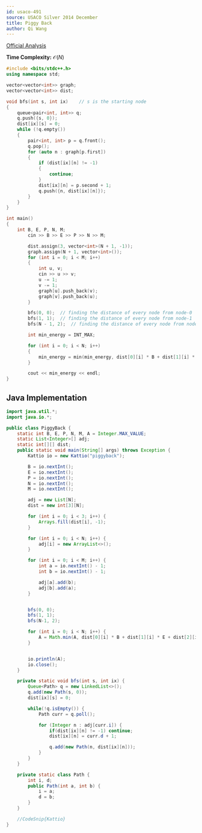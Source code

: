 ```yaml
---
id: usaco-491
source: USACO Silver 2014 December
title: Piggy Back
author: Qi Wang
---
```


[Official Analysis](http://www.usaco.org/current/data/sol_piggyback_silver.html)

**Time Complexity:** $\mathcal{O}(N)$

<LanguageSection>
	
<CPPSection>

```cpp
#include <bits/stdc++.h>
using namespace std;

vector<vector<int>> graph;
vector<vector<int>> dist;

void bfs(int s, int ix)    // s is the starting node
{
	queue<pair<int, int>> q;
	q.push({s, 0});
	dist[ix][s] = 0;
	while (!q.empty())
	{
		pair<int, int> p = q.front();
		q.pop();
		for (auto n : graph[p.first])
		{
			if (dist[ix][n] != -1)
			{ 
				continue; 
			}
			dist[ix][n] = p.second + 1;
			q.push({n, dist[ix][n]});
		}
	}
}

int main()
{
	int B, E, P, N, M; 
    	cin >> B >> E >> P >> N >> M;

    	dist.assign(3, vector<int>(N + 1, -1));
        graph.assign(N + 1, vector<int>());
    	for (int i = 0; i < M; i++)
    	{
		    int u, v;
        	cin >> u >> v;
        	u -= 1;
        	v -= 1;
        	graph[u].push_back(v);
        	graph[v].push_back(u);
    	}

    	bfs(0, 0);  // finding the distance of every node from node-0
    	bfs(1, 1);  // finding the distance of every node from node-1
    	bfs(N - 1, 2);  // finding the distance of every node from node-(N-1)

    	int min_energy = INT_MAX;

    	for (int i = 0; i < N; i++)
    	{
        	min_energy = min(min_energy, dist[0][i] * B + dist[1][i] * E + dist[2][i] * P);
    	}

    	cout << min_energy << endl;
}
```
	
</CPPSection>
	

<JavaSection>

## Java Implementation

```java
import java.util.*;
import java.io.*;

public class PiggyBack {
	static int B, E, P, N, M, A = Integer.MAX_VALUE;
	static List<Integer>[] adj;
	static int[][] dist;
	public static void main(String[] args) throws Exception {
		Kattio io = new Kattio("piggyback");

		B = io.nextInt();
		E = io.nextInt();
		P = io.nextInt();
		N = io.nextInt();
		M = io.nextInt();

		adj = new List[N];
		dist = new int[3][N];

		for (int i = 0; i < 3; i++) {
			Arrays.fill(dist[i], -1);
		}

		for (int i = 0; i < N; i++) {
			adj[i] = new ArrayList<>();
		}

		for (int i = 0; i < M; i++) {
			int a = io.nextInt() - 1;
			int b = io.nextInt() - 1;

			adj[a].add(b);
			adj[b].add(a);
		}


		bfs(0, 0);
		bfs(1, 1);
		bfs(N-1, 2);

		for (int i = 0; i < N; i++) {
			A = Math.min(A, dist[0][i] * B + dist[1][i] * E + dist[2][i] * P);
		}


		io.println(A);
		io.close();
	}

	private static void bfs(int s, int ix) {
		Queue<Path> q = new LinkedList<>();
		q.add(new Path(s, 0));
		dist[ix][s] = 0;

		while(!q.isEmpty()) {
			Path curr = q.poll();

			for (Integer n : adj[curr.i]) {
				if(dist[ix][n] != -1) continue;
				dist[ix][n] = curr.d + 1;

				q.add(new Path(n, dist[ix][n]));
			}
		}
	}

	private static class Path {
		int i, d;
		public Path(int a, int b) {
			i = a;
			d = b;
		}
	}

	//CodeSnip{Kattio}
}
```

</JavaSection>
</LanguageSection>
